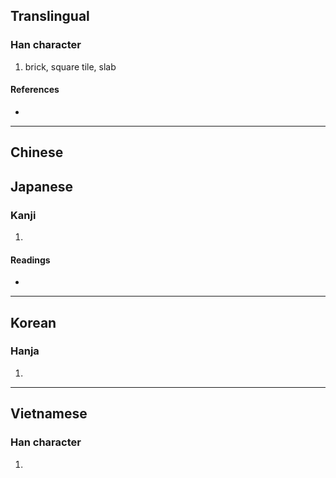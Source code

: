 {{character info/new}}
==Translingual==

===Han character===
{{Han char|rn=98|rad=瓦|as=11|sn=16|four=|canj=JIMVN|ids=⿰專瓦}}

# brick, square tile, slab

====References====
* {{Han ref|kx=0751.250|dkj=21589|dj=1159.180|hdz=21430.140|uh=750E|ud=29966}}

----
==Chinese==
{{zh-see|磚|v}}
==Japanese==

===Kanji===
{{ja-kanji|grade=|rs=瓦11}}

# {{defn|lang=ja|sort=瓦11}}

====Readings====
* {{ja-readings|on=[[せん]] (sen)|kun=[[かわら]] (kawara)|nanori=}}

----

==Korean==

===Hanja===
{{ko-hanja|hangeul=전|eumhun=|rv=jeon|mr=chŏn|y=cen}}

# {{defn|lang=ko|sort=瓦11}}


----

==Vietnamese==

===Han character===
{{vi-hantu|[[chuyên]], [[gạch]]|rs=瓦11}}

# {{defn|lang=vi|sort=瓦11}}